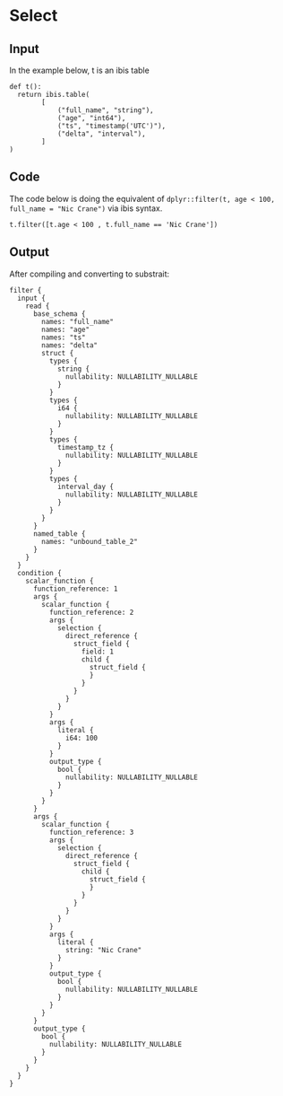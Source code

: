 # Select

## Input

In the example below, t is an ibis table

```
def t():
  return ibis.table(
        [
            ("full_name", "string"),
            ("age", "int64"),
            ("ts", "timestamp('UTC')"),
            ("delta", "interval"),
        ]
)
```

## Code

The code below is doing the equivalent of `dplyr::filter(t, age < 100, full_name = "Nic Crane")` via ibis syntax.

```
t.filter([t.age < 100 , t.full_name == 'Nic Crane'])
```

## Output

After compiling and converting to substrait:

```
filter {
  input {
    read {
      base_schema {
        names: "full_name"
        names: "age"
        names: "ts"
        names: "delta"
        struct {
          types {
            string {
              nullability: NULLABILITY_NULLABLE
            }
          }
          types {
            i64 {
              nullability: NULLABILITY_NULLABLE
            }
          }
          types {
            timestamp_tz {
              nullability: NULLABILITY_NULLABLE
            }
          }
          types {
            interval_day {
              nullability: NULLABILITY_NULLABLE
            }
          }
        }
      }
      named_table {
        names: "unbound_table_2"
      }
    }
  }
  condition {
    scalar_function {
      function_reference: 1
      args {
        scalar_function {
          function_reference: 2
          args {
            selection {
              direct_reference {
                struct_field {
                  field: 1
                  child {
                    struct_field {
                    }
                  }
                }
              }
            }
          }
          args {
            literal {
              i64: 100
            }
          }
          output_type {
            bool {
              nullability: NULLABILITY_NULLABLE
            }
          }
        }
      }
      args {
        scalar_function {
          function_reference: 3
          args {
            selection {
              direct_reference {
                struct_field {
                  child {
                    struct_field {
                    }
                  }
                }
              }
            }
          }
          args {
            literal {
              string: "Nic Crane"
            }
          }
          output_type {
            bool {
              nullability: NULLABILITY_NULLABLE
            }
          }
        }
      }
      output_type {
        bool {
          nullability: NULLABILITY_NULLABLE
        }
      }
    }
  }
}
```
